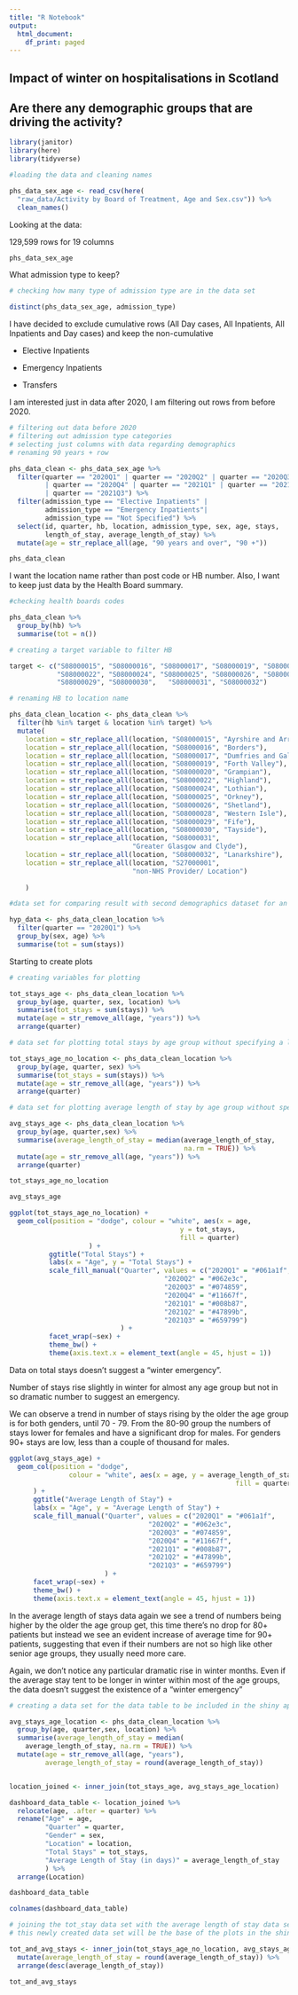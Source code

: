 ```yaml
---
title: "R Notebook"
output:
  html_document:
    df_print: paged
---
```


## Impact of winter on hospitalisations in Scotland  

## Are there any demographic groups that are driving the activity?

```r
library(janitor)
library(here)
library(tidyverse)
```

```r
#loading the data and cleaning names

phs_data_sex_age <- read_csv(here(
  "raw_data/Activity by Board of Treatment, Age and Sex.csv")) %>% 
  clean_names()

```
Looking at the data:

129,599 rows for 19 columns

```r
phs_data_sex_age
```

What admission type to keep?


```r
# checking how many type of admission type are in the data set

distinct(phs_data_sex_age, admission_type)
```
I have decided to exclude cumulative rows (All Day cases, All Inpatients, All Inpatients and Day cases) and keep the non-cumulative

- Elective Inpatients				

- Emergency Inpatients				

- Transfers

I am interested just in data after 2020, I am filtering out rows from before 2020.

```r
# filtering out data before 2020
# filtering out admission type categories 
# selecting just columns with data regarding demographics
# renaming 90 years + row

phs_data_clean <- phs_data_sex_age %>% 
  filter(quarter == "2020Q1" | quarter == "2020Q2" | quarter == "2020Q3" 
         | quarter == "2020Q4" | quarter == "2021Q1" | quarter == "2021Q2"
         | quarter == "2021Q3") %>% 
  filter(admission_type == "Elective Inpatients" |
         admission_type == "Emergency Inpatients"|
         admission_type == "Not Specified") %>% 
  select(id, quarter, hb, location, admission_type, sex, age, stays, 
         length_of_stay, average_length_of_stay) %>% 
  mutate(age = str_replace_all(age, "90 years and over", "90 +")) 

phs_data_clean

```
I want the location name rather than post code or HB number.
Also, I want to keep just data by the Health Board summary.

```r
#checking health boards codes

phs_data_clean %>% 
  group_by(hb) %>% 
  summarise(tot = n())
```


```r
# creating a target variable to filter HB

target <- c("S08000015", "S08000016", "S08000017", "S08000019", "S08000020",
            "S08000022", "S08000024", "S08000025", "S08000026", "S08000028",
            "S08000029", "S08000030",	"S08000031", "S08000032")
```


```r
# renaming HB to location name

phs_data_clean_location <- phs_data_clean %>% 
  filter(hb %in% target & location %in% target) %>% 
  mutate(
    location = str_replace_all(location, "S08000015", "Ayrshire and Arran"),
    location = str_replace_all(location, "S08000016", "Borders"),
    location = str_replace_all(location, "S08000017", "Dumfries and Galloway"),
    location = str_replace_all(location, "S08000019", "Forth Valley"),
    location = str_replace_all(location, "S08000020", "Grampian"),
    location = str_replace_all(location, "S08000022", "Highland"),
    location = str_replace_all(location, "S08000024", "Lothian"),
    location = str_replace_all(location, "S08000025", "Orkney"),
    location = str_replace_all(location, "S08000026", "Shetland"),
    location = str_replace_all(location, "S08000028", "Western Isle"),
    location = str_replace_all(location, "S08000029", "Fife"),
    location = str_replace_all(location, "S08000030", "Tayside"),
    location = str_replace_all(location, "S08000031", 
                               "Greater Glasgow and Clyde"),
    location = str_replace_all(location, "S08000032", "Lanarkshire"),
    location = str_replace_all(location, "S27000001", 
                               "non-NHS Provider/ Location")
      
    )
```

```r
#data set for comparing result with second demographics dataset for an eventual join 

hyp_data <- phs_data_clean_location %>% 
  filter(quarter == "2020Q1") %>% 
  group_by(sex, age) %>%
  summarise(tot = sum(stays))
```


Starting to create plots

```r
# creating variables for plotting

tot_stays_age <- phs_data_clean_location %>%
  group_by(age, quarter, sex, location) %>% 
  summarise(tot_stays = sum(stays)) %>% 
  mutate(age = str_remove_all(age, "years")) %>% 
  arrange(quarter)

# data set for plotting total stays by age group without specifying a location

tot_stays_age_no_location <- phs_data_clean_location %>%
  group_by(age, quarter, sex) %>% 
  summarise(tot_stays = sum(stays)) %>% 
  mutate(age = str_remove_all(age, "years")) %>% 
  arrange(quarter)

# data set for plotting average length of stay by age group without specifying a location

avg_stays_age <- phs_data_clean_location %>% 
  group_by(age, quarter,sex) %>% 
  summarise(average_length_of_stay = median(average_length_of_stay, 
                                            na.rm = TRUE)) %>% 
  mutate(age = str_remove_all(age, "years")) %>% 
  arrange(quarter)

tot_stays_age_no_location

avg_stays_age

```

```r

ggplot(tot_stays_age_no_location) +
  geom_col(position = "dodge", colour = "white", aes(x = age, 
                                           y = tot_stays, 
                                           fill = quarter)
                    ) +
          ggtitle("Total Stays") +
          labs(x = "Age", y = "Total Stays") +
          scale_fill_manual("Quarter", values = c("2020Q1" = "#061a1f",
                                       "2020Q2" = "#062e3c",
                                       "2020Q3" = "#074859",
                                       "2020Q4" = "#11667f",
                                       "2021Q1" = "#008b87",
                                       "2021Q2" = "#47899b",
                                       "2021Q3" = "#659799")
                            ) +
          facet_wrap(~sex) +
          theme_bw() +
          theme(axis.text.x = element_text(angle = 45, hjust = 1))

```
Data on total stays doesn't suggest a "winter emergency".

Number of stays rise slightly in winter for almost any age group but not in so dramatic number to suggest an emergency. 

We can observe a trend in number of stays rising by the older the age group is for both genders, until 70 - 79. From the 80-90 group the numbers of stays lower for females and have a significant drop for males. For genders 90+ stays are low, less than a couple of thousand for males.

```r
ggplot(avg_stays_age) +
  geom_col(position = "dodge",  
               colour = "white", aes(x = age, y = average_length_of_stay, 
                                                         fill = quarter)
      ) +
      ggtitle("Average Length of Stay") +
      labs(x = "Age", y = "Average Length of Stay") +
      scale_fill_manual("Quarter", values = c("2020Q1" = "#061a1f",
                                   "2020Q2" = "#062e3c",
                                   "2020Q3" = "#074859",
                                   "2020Q4" = "#11667f",
                                   "2021Q1" = "#008b87",
                                   "2021Q2" = "#47899b",
                                   "2021Q3" = "#659799")
                        ) +
      facet_wrap(~sex) +
      theme_bw() +
      theme(axis.text.x = element_text(angle = 45, hjust = 1))

```
In the average length of stays data again we see a trend of numbers being higher by the older the age group get, this time there's no drop for 80+ patients but instead we see an evident increase of average time for 90+ patients, suggesting that even if their numbers are not so high like other senior age groups, they usually need more care.

Again, we don't notice any particular dramatic rise in winter months. Even if the average stay tent to be longer in winter within most of the age groups, the data doesn't suggest the existence of a "winter emergency" 



```r
# creating a data set for the data table to be included in the shiny app on the demographic tab

avg_stays_age_location <- phs_data_clean_location %>% 
  group_by(age, quarter,sex, location) %>% 
  summarise(average_length_of_stay = median(
    average_length_of_stay, na.rm = TRUE)) %>% 
  mutate(age = str_remove_all(age, "years"),
         average_length_of_stay = round(average_length_of_stay)) 


location_joined <- inner_join(tot_stays_age, avg_stays_age_location)

dashboard_data_table <- location_joined %>%
  relocate(age, .after = quarter) %>% 
  rename("Age" = age,
         "Quarter" = quarter,
         "Gender" = sex,
         "Location" = location,
         "Total Stays" = tot_stays,
         "Average Length of Stay (in days)" = average_length_of_stay
         ) %>% 
  arrange(Location)

dashboard_data_table

colnames(dashboard_data_table)

```



```r

# joining the tot_stay data set with the average length of stay data set
# this newly created data set will be the base of the plots in the shiny app tab regarding demographics

tot_and_avg_stays <- inner_join(tot_stays_age_no_location, avg_stays_age) %>% 
  mutate(average_length_of_stay = round(average_length_of_stay)) %>% 
  arrange(desc(average_length_of_stay))

tot_and_avg_stays
```







